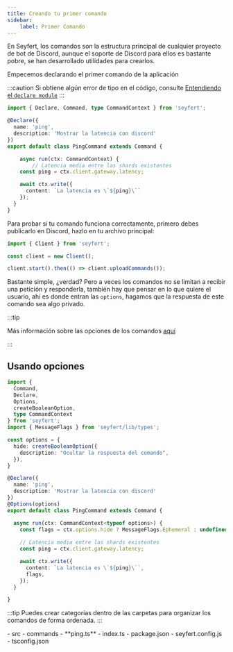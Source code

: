 ```yaml
---
title: Creando tu primer comando
sidebar:
    label: Primer Comando
---
```



En Seyfert, los comandos son la estructura principal de cualquier proyecto de bot de Discord, aunque el soporte de Discord para ellos es bastante pobre, se han desarrollado utilidades para crearlos.

Empecemos declarando el primer comando de la aplicación

:::caution
Si obtiene algún error de tipo en el código, consulte [Entendiendo el `declare module`](/es/getting-started/declare-module)
:::

```ts title="src/commands/ping.ts" showLineNumbers
import { Declare, Command, type CommandContext } from 'seyfert';

@Declare({
  name: 'ping',
  description: 'Mostrar la latencia con discord'
})
export default class PingCommand extends Command {

	async run(ctx: CommandContext) {
		// Latencia media entre las shards existentes
    const ping = ctx.client.gateway.latency;

    await ctx.write({
      content: `La latencia es \`${ping}\``
    });
  }
}
```

Para probar si tu comando funciona correctamente, primero debes publicarlo en Discord, hazlo en tu archivo principal:

```ts {5-8} title="src/index.ts" showLineNumbers
import { Client } from 'seyfert';

const client = new Client();

client.start().then(() => client.uploadCommands());
```

Bastante simple, ¿verdad? Pero a veces los comandos no se limitan a recibir una petición y responderla, también hay que pensar en lo que quiere el usuario, ahí es donde entran las `options`, hagamos que la respuesta de este comando sea algo privado.

:::tip

Más información sobre las opciones de los comandos [aquí](/es/commands/options)
 
:::

## Usando opciones

```ts {4-5,10-14,20,23-25} title="src/commands/ping.ts" showLineNumbers
import {
  Command,
  Declare,
  Options,
  createBooleanOption,
  type CommandContext
} from 'seyfert';
import { MessageFlags } from 'seyfert/lib/types';

const options = {
  hide: createBooleanOption({
    description: "Ocultar la respuesta del comando",
  }),
}

@Declare({
  name: 'ping',
  description: 'Mostrar la latencia con discord'
})
@Options(options)
export default class PingCommand extends Command {

  async run(ctx: CommandContext<typeof options>) {
    const flags = ctx.options.hide ? MessageFlags.Ephemeral : undefined;
    
    // Latencia media entre las shards existentes
    const ping = ctx.client.gateway.latency;

    await ctx.write({
      content: `La latencia es \`${ping}\``,
      flags,
    });
  }

}
```

:::tip
Puedes crear categorías dentro de las carpetas para organizar los comandos de forma ordenada.
:::

<FileTree>
- src
	- commands
		- **ping.ts** 
- index.ts
- package.json
- seyfert.config.js
- tsconfig.json
</FileTree>
